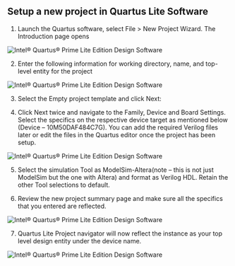 ## Setup a new project in Quartus Lite Software

1. Launch the Quartus  software, select File > New Project Wizard. The Introduction page opens

![Intel® Quartus® Prime Lite Edition Design Software](/get-started/new-project-wizard.png)

2. Enter the following information for working directory, name, and top-level entity for the project

![Intel® Quartus® Prime Lite Edition Design Software](/get-started/directory.png)

3. Select the Empty project template and click Next:  

4. Click Next twice and navigate to the Family, Device and Board Settings.  Select the specifics on the respective device target as mentioned below (Device – 10M50DAF484C7G). You can add the required Verilog files later or edit the files in the Quartus editor once the project has been setup.

![Intel® Quartus® Prime Lite Edition Design Software](/get-started/device.png)

5. Select the simulation Tool as ModelSim-Altera(note – this is not just ModelSim but the one with Altera) and format as Verilog HDL. Retain the other Tool selections to default. 

6. Review the new project summary page and make sure all the specifics that you entered are reflected. 

![Intel® Quartus® Prime Lite Edition Design Software](/get-started/summary.png)

7.  Quartus Lite Project navigator will now reflect the instance as your top level design entity under the device name.

![Intel® Quartus® Prime Lite Edition Design Software](/get-started/entity.png)
